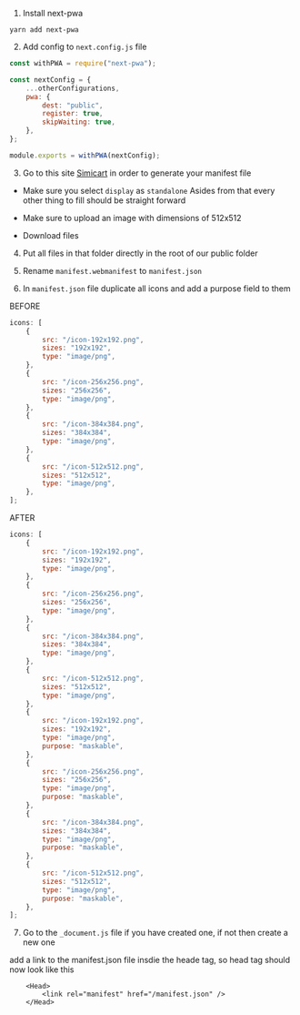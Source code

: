 1. Install next-pwa

```
yarn add next-pwa
```

2. Add config to `next.config.js` file

```js
const withPWA = require("next-pwa");

const nextConfig = {
	...otherConfigurations,
	pwa: {
		dest: "public",
		register: true,
		skipWaiting: true,
	},
};

module.exports = withPWA(nextConfig);
```

3. Go to this site [Simicart](https://www.simicart.com/manifest-generator.html) in order to generate your manifest file

- Make sure you select `display` as `standalone`
  Asides from that every other thing to fill should be straight forward

- Make sure to upload an image with dimensions of 512x512

- Download files

4. Put all files in that folder directly in the root of our public folder

5. Rename `manifest.webmanifest` to `manifest.json`

6. In `manifest.json` file duplicate all icons and add a purpose field to them

BEFORE

```js
icons: [
	{
		src: "/icon-192x192.png",
		sizes: "192x192",
		type: "image/png",
	},
	{
		src: "/icon-256x256.png",
		sizes: "256x256",
		type: "image/png",
	},
	{
		src: "/icon-384x384.png",
		sizes: "384x384",
		type: "image/png",
	},
	{
		src: "/icon-512x512.png",
		sizes: "512x512",
		type: "image/png",
	},
];
```

AFTER

```js
icons: [
	{
		src: "/icon-192x192.png",
		sizes: "192x192",
		type: "image/png",
	},
	{
		src: "/icon-256x256.png",
		sizes: "256x256",
		type: "image/png",
	},
	{
		src: "/icon-384x384.png",
		sizes: "384x384",
		type: "image/png",
	},
	{
		src: "/icon-512x512.png",
		sizes: "512x512",
		type: "image/png",
	},
	{
		src: "/icon-192x192.png",
		sizes: "192x192",
		type: "image/png",
		purpose: "maskable",
	},
	{
		src: "/icon-256x256.png",
		sizes: "256x256",
		type: "image/png",
		purpose: "maskable",
	},
	{
		src: "/icon-384x384.png",
		sizes: "384x384",
		type: "image/png",
		purpose: "maskable",
	},
	{
		src: "/icon-512x512.png",
		sizes: "512x512",
		type: "image/png",
		purpose: "maskable",
	},
];
```

7. Go to the `_document.js` file if you have created one, if not then create a new one

add a link to the manifest.json file insdie the heade tag, so head tag should now look like this

```
	<Head>
		<link rel="manifest" href="/manifest.json" />
	</Head>

```
